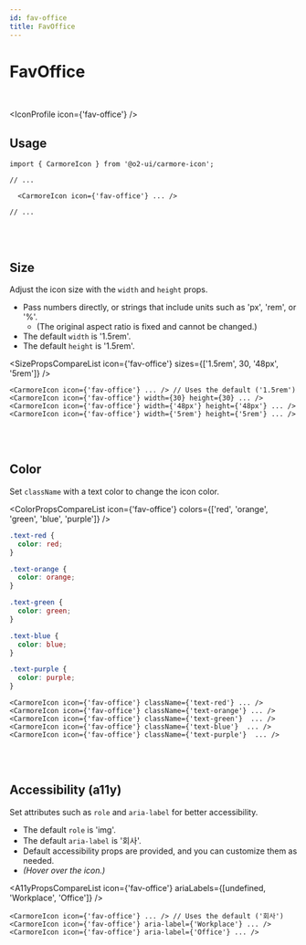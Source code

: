```yaml
---
id: fav-office
title: FavOffice
---
```




# FavOffice

<br />

<IconProfile icon={'fav-office'} />

## Usage

```tsx
import { CarmoreIcon } from '@o2-ui/carmore-icon';

// ...

  <CarmoreIcon icon={'fav-office'} ... />

// ...
```

<br />
<br />

## Size

Adjust the icon size with the `width` and `height` props.

- Pass numbers directly, or strings that include units such as 'px', 'rem', or '%'.
  - (The original aspect ratio is fixed and cannot be changed.)
- The default `width` is '1.5rem'.
- The default `height` is '1.5rem'.

<SizePropsCompareList icon={'fav-office'} sizes={['1.5rem', 30, '48px', '5rem']} />

```tsx
<CarmoreIcon icon={'fav-office'} ... /> // Uses the default ('1.5rem')
<CarmoreIcon icon={'fav-office'} width={30} height={30} ... />
<CarmoreIcon icon={'fav-office'} width={'48px'} height={'48px'} ... />
<CarmoreIcon icon={'fav-office'} width={'5rem'} height={'5rem'} ... />
```

<br />
<br />

## Color

Set `className` with a text color to change the icon color.

<ColorPropsCompareList icon={'fav-office'} colors={['red', 'orange', 'green', 'blue', 'purple']} />

```css
.text-red {
  color: red;
}

.text-orange {
  color: orange;
}

.text-green {
  color: green;
}

.text-blue {
  color: blue;
}

.text-purple {
  color: purple;
}
```

```tsx
<CarmoreIcon icon={'fav-office'} className={'text-red'} ... />
<CarmoreIcon icon={'fav-office'} className={'text-orange'} ... />
<CarmoreIcon icon={'fav-office'} className={'text-green'}  ... />
<CarmoreIcon icon={'fav-office'} className={'text-blue'}  ... />
<CarmoreIcon icon={'fav-office'} className={'text-purple'}  ... />
```

<br />
<br />

## Accessibility (a11y)

Set attributes such as `role` and `aria-label` for better accessibility.

- The default `role` is 'img'.
- The default `aria-label` is '회사'.
- Default accessibility props are provided, and you can customize them as needed.
- _(Hover over the icon.)_

<A11yPropsCompareList icon={'fav-office'} ariaLabels={[undefined, 'Workplace', 'Office']} />

```tsx
<CarmoreIcon icon={'fav-office'} ... /> // Uses the default ('회사')
<CarmoreIcon icon={'fav-office'} aria-label={'Workplace'} ... />
<CarmoreIcon icon={'fav-office'} aria-label={'Office'} ... />
```
